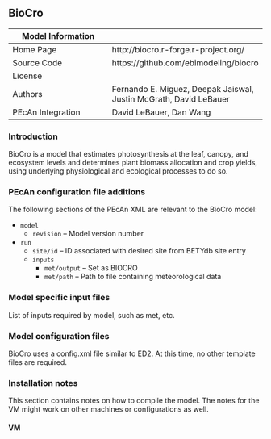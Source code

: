 ## BioCro {#models-biocro}

| Model Information |                                                                   |
| --                | --                                                                |
| Home Page         | http://biocro.r-forge.r-project.org/                              |
| Source Code       | https://github.com/ebimodeling/biocro                             |
| License           |                                                                   |
| Authors           | Fernando E. Miguez, Deepak Jaiswal, Justin McGrath, David LeBauer |
| PEcAn Integration | David LeBauer, Dan Wang                                           |

### Introduction

BioCro is a model that estimates photosynthesis at the leaf, canopy, and ecosystem levels and determines plant biomass allocation and crop yields, using underlying physiological and ecological processes to do so. 

### PEcAn configuration file additions

The following sections of the PEcAn XML are relevant to the BioCro model: 

- `model`
  - `revision` -- Model version number
- `run`
  - `site/id` -- ID associated with desired site from BETYdb site entry
  - `inputs`
    - `met/output` -- Set as BIOCRO
    - `met/path` -- Path to file containing meteorological data

### Model specific input files

List of inputs required by model, such as met, etc.

### Model configuration files

BioCro uses a config.xml file similar to ED2. At this time, no other template files are required.

### Installation notes

This section contains notes on how to compile the model. The notes for the VM might work on other machines or configurations as well.

#### VM
